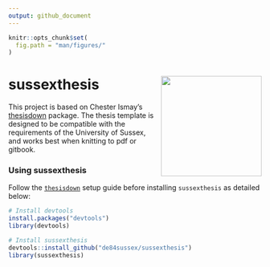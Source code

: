 ```yaml
---
output: github_document
---
```


<!-- README.md is generated from README.Rmd via `devtools::build_readme()`. Please edit README.Rmd -->

```r
knitr::opts_chunk$set(
  fig.path = "man/figures/"
)
```


# sussexthesis <img src="sussexthesis_hex.png" align="right" width=200 />


This project is based on Chester Ismay’s
[thesisdown](https://github.com/ismayc/thesisdown) package. The thesis template is designed to be compatible with the requirements of the University of Sussex, and works best when knitting to pdf or gitbook. 

<!--Currently, the PDF and gitbook versions are fully-functional.  The word and epub versions are developmental. 

Formatting can be done using [markdown](https://rmarkdown.rstudio.com/authoring_basics.html), and **R** code.-->


### Using sussexthesis

Follow the [`thesisdown`](https://github.com/ismayc/thesisdown) setup guide before installing `sussexthesis` as detailed below: 


```r
# Install devtools
install.packages("devtools")
library(devtools)

# Install sussexthesis
devtools::install_github("de84sussex/sussexthesis")
library(sussexthesis)
```

<!--After installing `sussexthesis`, restart RStudio-->



